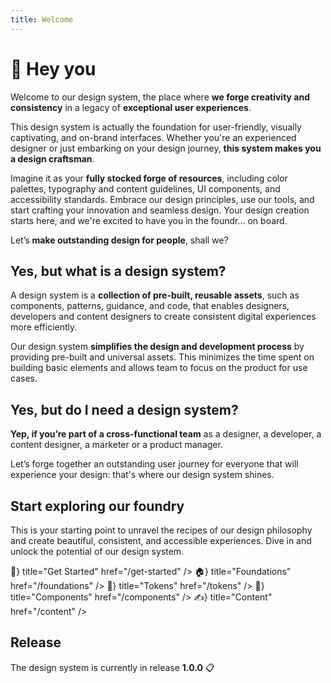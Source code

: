 ```yaml
---
title: Welcome
---
```



# 👋 Hey you

Welcome to our design system, the place where **we forge creativity and consistency** in a legacy of **exceptional user experiences**.

This design system is actually the foundation for user-friendly, visually captivating, and on-brand interfaces. Whether you're an experienced designer or just embarking on your design journey, **this system makes you a design craftsman**.

Imagine it as your **fully stocked forge of resources**, including color palettes, typography and content guidelines, UI components, and accessibility standards. Embrace our design principles, use our tools, and start crafting your innovation and seamless design. Your design creation starts here, and we're excited to have you in the foundr… on board.

Let’s **make outstanding design for people**, shall we?

## Yes, but what is a design system?

A design system is a **collection of pre-built, reusable assets**, such as components, patterns, guidance, and code, that enables designers, developers and content designers to create consistent digital experiences more efficiently.

Our design system **simplifies the design and development process** by providing pre-built and universal assets. This minimizes the time spent on building basic elements and allows team to focus on the product for use cases.

## Yes, but do I need a design system?

**Yep, if you’re part of a cross-functional team** as a designer, a developer, a content designer, a marketer or a product manager.

Let’s forge together an outstanding user journey for everyone that will experience your design: that's where our design system shines.

## Start exploring our foundry

This is your starting point to unravel the recipes of our design philosophy and create beautiful, consistent, and accessible experiences. Dive in and unlock the potential of our design system.

<Cards className="mt-8">
  <Card icon={<span>🚀</span>} title="Get Started" href="/get-started" />
  <Card icon={<span>🏠</span>} title="Foundations" href="/foundations" />
  <Card icon={<span>🔗</span>} title="Tokens" href="/tokens" />
  <Card icon={<span>💠</span>} title="Components" href="/components" />
  <Card icon={<span>✍️</span>} title="Content" href="/content" />
</Cards>

## Release

The design system is currently in release **1.0.0** 📋
